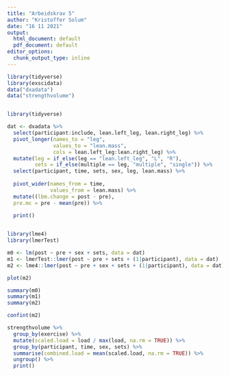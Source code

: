```yaml
---
title: "Arbeidskrav 5"
author: "Kristoffer Solum"
date: "16 11 2021"
output:
  html_document: default
  pdf_document: default
editor_options:
  chunk_output_type: inline
---
```


```r


library(tidyverse)
library(exscidata)
data("dxadata") 
data("strengthvolume")



```




```r
library(tidyverse)

dat <- dxadata %>%
  select(participant:include, lean.left_leg, lean.right_leg) %>%
  pivot_longer(names_to = "leg", 
               values_to = "lean.mass", 
               cols = lean.left_leg:lean.right_leg) %>%
  mutate(leg = if_else(leg == "lean.left_leg", "L", "R"), 
         sets = if_else(multiple == leg, "multiple", "single")) %>%
  select(participant, time, sets, sex, leg, lean.mass) %>%
  
  pivot_wider(names_from = time,
              values_from = lean.mass) %>%
  mutate((lbm.change = post - pre), 
  pre.mc = pre - mean(pre)) %>%  
  
  print()


library(lme4)
library(lmerTest)

m0 <- lm(post ~ pre + sex + sets, data = dat)
m1 <- lmerTest::lmer(post ~ pre + sets + (1|participant), data = dat)
m2 <- lme4::lmer(post ~ pre + sex + sets + (1|participant), data = dat)

plot(m2)

summary(m0)
summary(m1)
summary(m2)

confint(m2)


```

```r
strengthvolume %>%
  group_by(exercise) %>%
  mutate(scaled.load = load / max(load, na.rm = TRUE)) %>%
  group_by(participant, time, sex, sets) %>%
  summarise(combined.load = mean(scaled.load, na.rm = TRUE)) %>%
  ungroup() %>%
  print()

```

